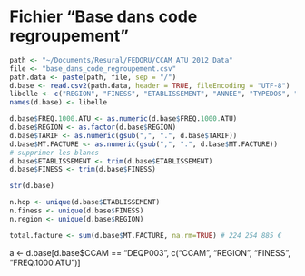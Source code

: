 Fichier "Base dans code regroupement"
========================================================

```r
path <- "~/Documents/Resural/FEDORU/CCAM_ATU_2012_Data"
file <- "base_dans_code_regroupement.csv"
path.data <- paste(path, file, sep = "/")
d.base <- read.csv2(path.data, header = TRUE, fileEncoding = "UTF-8")
libelle <- c("REGION", "FINESS", "ETABLISSEMENT", "ANNEE", "TYPEDOS", "ACTE","CCAM","LIBELLE.ACTE","NB.ACTES","TARIF","MT.FACTURE","NB.ATU","FREQ.1000.ATU")
names(d.base) <- libelle

d.base$FREQ.1000.ATU <- as.numeric(d.base$FREQ.1000.ATU)
d.base$REGION <- as.factor(d.base$REGION)
d.base$TARIF <- as.numeric(gsub(",", ".", d.base$TARIF))
d.base$MT.FACTURE <- as.numeric(gsub(",", ".", d.base$MT.FACTURE))
# supprimer les blancs
d.base$ETABLISSEMENT <- trim(d.base$ETABLISSEMENT)
d.base$FINESS <- trim(d.base$FINESS)

str(d.base)

n.hop <- unique(d.base$ETABLISSEMENT)
n.finess <- unique(d.base$FINESS)
n.region <- unique(d.base$REGION)

total.facture <- sum(d.base$MT.FACTURE, na.rm=TRUE) # 224 254 885 €

```

a <- d.base[d.base$CCAM == "DEQP003", c("CCAM", "REGION", "FINESS", "FREQ.1000.ATU")]
